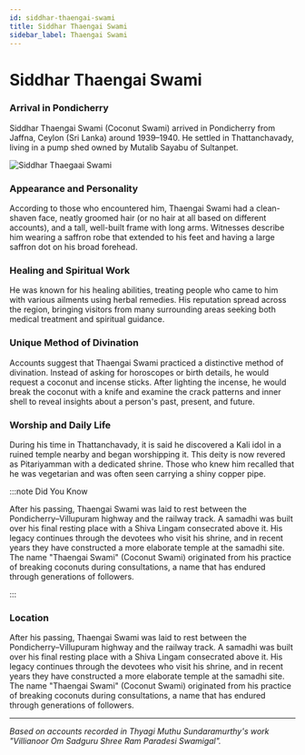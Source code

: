 ```yaml
---
id: siddhar-thaengai-swami
title: Siddhar Thaengai Swami
sidebar_label: Thaengai Swami
---
```


# Siddhar Thaengai Swami

### Arrival in Pondicherry

Siddhar Thaengai Swami (Coconut Swami) arrived in Pondicherry from Jaffna, Ceylon (Sri Lanka) around 1939–1940. He settled in Thattanchavady, living in a pump shed owned by Mutalib Sayabu of Sultanpet.

![Siddhar Thaegaai Swami](/img/siddhar-thaengaai-swami.jpg)


### Appearance and Personality

According to those who encountered him, Thaengai Swami had a clean-shaven face, neatly groomed hair (or no hair at all based on different accounts), and a tall, well-built frame with long arms. Witnesses describe him wearing a saffron robe that extended to his feet and having a large saffron dot on his broad forehead.

### Healing and Spiritual Work

He was known for his healing abilities, treating people who came to him with various ailments using herbal remedies. His reputation spread across the region, bringing visitors from many surrounding areas seeking both medical treatment and spiritual guidance.

### Unique Method of Divination

Accounts suggest that Thaengai Swami practiced a distinctive method of divination. Instead of asking for horoscopes or birth details, he would request a coconut and incense sticks. After lighting the incense, he would break the coconut with a knife and examine the crack patterns and inner shell to reveal insights about a person's past, present, and future.

### Worship and Daily Life

During his time in Thattanchavady, it is said he discovered a Kali idol in a ruined temple nearby and began worshipping it. This deity is now revered as Pitariyamman with a dedicated shrine. Those who knew him recalled that he was vegetarian and was often seen carrying a shiny copper pipe.


:::note Did You Know

After his passing, Thaengai Swami was laid to rest between the Pondicherry–Villupuram highway and the railway track. A samadhi was built over his final resting place with a Shiva Lingam consecrated above it. His legacy continues through the devotees who visit his shrine, and in recent years they have constructed a more elaborate temple at the samadhi site. The name "Thaengai Swami" (Coconut Swami) originated from his practice of breaking coconuts during consultations, a name that has endured through generations of followers.

:::

### Location

After his passing, Thaengai Swami was laid to rest between the Pondicherry–Villupuram highway and the railway track. A samadhi was built over his final resting place with a Shiva Lingam consecrated above it. His legacy continues through the devotees who visit his shrine, and in recent years they have constructed a more elaborate temple at the samadhi site. The name "Thaengai Swami" (Coconut Swami) originated from his practice of breaking coconuts during consultations, a name that has endured through generations of followers.


---

*Based on accounts recorded in Thyagi Muthu Sundaramurthy's work "Villianoor Om Sadguru Shree Ram Paradesi Swamigal".*






<ImageWithLightbox img="/img/exampleimg.png" />
<ImageWithLightbox img="/img/siddhar-thaengaai-swami.jpg" />



<LightboxGallery />

<HeartButton />
